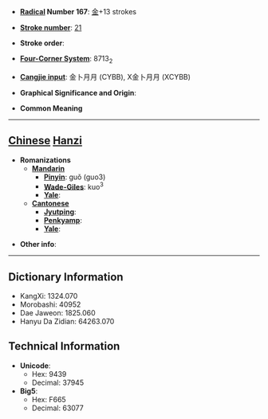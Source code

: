 * '''[[Wiktionary:Chinese radical index| Radical]] Number 167''': [[Wiktionary:Chinese radical index 金|金]]+13 strokes

* '''[[Wiktionary:Chinese total strokes index|Stroke number]]''': [[Wiktionary:Chinese total strokes index 21|21]]

* '''Stroke order''': 

* '''[[Wiktionary:Chinese four corner index|Four-Corner System]]''': 8713<sub>2</sub>

* '''[[Wiktionary:Chinese Cangjie index|Cangjie input]]''': 金卜月月 (CYBB), X金卜月月 (XCYBB)

* '''Graphical Significance and Origin''': 

* '''Common Meaning'''

----

== [[Chinese]] [[Hanzi]] ==

* '''Romanizations'''
** '''[[Mandarin]]'''
*** '''[[Pinyin]]''': guǒ (guo3)
*** '''[[Wade-Giles]]''': kuo<sup>3</sup>
*** '''[[Yale]]''': 
** '''[[Cantonese]]'''
*** '''[[Jyutping]]''':
*** '''[[Penkyamp]]''': 
*** '''[[Yale]]''': 

* '''Other info''': 

----

== Dictionary Information ==

* KangXi: 1324.070
* Morobashi: 40952
* Dae Jaweon: 1825.060
* Hanyu Da Zidian: 64263.070

== Technical Information ==

* '''Unicode''':
** Hex: 9439
** Decimal: 37945
* '''Big5''':
** Hex: F665
** Decimal: 63077